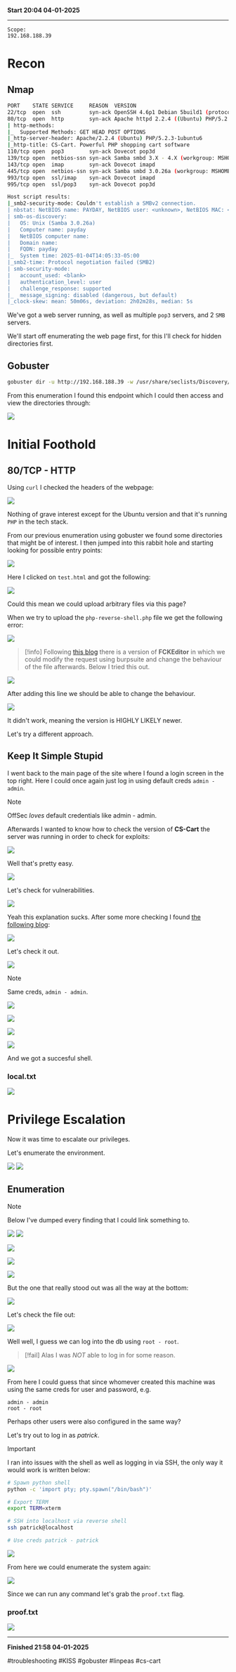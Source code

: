 **Start 20:04 04-01-2025**

---
```
Scope:
192.168.188.39
```
# Recon

## Nmap

```bash
PORT    STATE SERVICE     REASON  VERSION
22/tcp  open  ssh         syn-ack OpenSSH 4.6p1 Debian 5build1 (protocol 2.0)
80/tcp  open  http        syn-ack Apache httpd 2.2.4 ((Ubuntu) PHP/5.2.3-1ubuntu6)
| http-methods: 
|_  Supported Methods: GET HEAD POST OPTIONS
|_http-server-header: Apache/2.2.4 (Ubuntu) PHP/5.2.3-1ubuntu6
|_http-title: CS-Cart. Powerful PHP shopping cart software
110/tcp open  pop3        syn-ack Dovecot pop3d
139/tcp open  netbios-ssn syn-ack Samba smbd 3.X - 4.X (workgroup: MSHOME)
143/tcp open  imap        syn-ack Dovecot imapd
445/tcp open  netbios-ssn syn-ack Samba smbd 3.0.26a (workgroup: MSHOME)
993/tcp open  ssl/imap    syn-ack Dovecot imapd
995/tcp open  ssl/pop3    syn-ack Dovecot pop3d

Host script results:
|_smb2-security-mode: Couldn't establish a SMBv2 connection.
| nbstat: NetBIOS name: PAYDAY, NetBIOS user: <unknown>, NetBIOS MAC: <unknown> 
| smb-os-discovery: 
|   OS: Unix (Samba 3.0.26a)
|   Computer name: payday
|   NetBIOS computer name: 
|   Domain name: 
|   FQDN: payday
|_  System time: 2025-01-04T14:05:33-05:00
|_smb2-time: Protocol negotiation failed (SMB2)
| smb-security-mode: 
|   account_used: <blank>
|   authentication_level: user
|   challenge_response: supported
|_  message_signing: disabled (dangerous, but default)
|_clock-skew: mean: 50m06s, deviation: 2h02m28s, median: 5s
```

We've got a web server running, as well as multiple `pop3` servers, and 2 `SMB` servers.

We'll start off enumerating the web page first, for this I'll check for hidden directories first.


## Gobuster

```bash
gobuster dir -u http://192.168.188.39 -w /usr/share/seclists/Discovery/Web-Content/directory-list-2.3-small.txt -x txt,php,config,zip,pdf
```

From this enumeration I found this endpoint which I could then access and view the directories through:

![](../../../assets/8449c95f8a34786ec8a0d58c7919a27b.png)


# Initial Foothold

## 80/TCP - HTTP

Using `curl` I checked the headers of the webpage:

![](../../../assets/03033e043177b75a351e8e40f7a5ee66.png)

Nothing of grave interest except for the Ubuntu version and that it's running `PHP` in the tech stack.

From our previous enumeration using gobuster we found some directories that might be of interest. I then jumped into this rabbit hole and starting looking for possible entry points:

![](../../../assets/245f128ec34b6b07d8538b7dd9a4ea6f.png)

Here I clicked on `test.html` and got the following:

![](../../../assets/b3318e7a2712381d12ea7c54f5363c24.png)

Could this mean we could upload arbitrary files via this page?

When we try to upload the `php-reverse-shell.php` file we get the following error:

![](../../../assets/02141369613d48e17c0c114f06b6577a.png)

>[!info]
>Following [this blog](https://secureyes.net/wp-content/uploads/2022/08/File-Upload-Vulnerability-in-FCKEditor.pdf) there is a version of **FCKEditor** in which we could modify the request using burpsuite and change the behaviour of the file afterwards. Below I tried this out.

![](../../../assets/e396d6cfb52298bfe2f2678d75eac2e9.png)

After adding this line we should be able to change the behaviour.

![](../../../assets/6480daf26361709735ba2227fe5bc311.png)

It didn't work, meaning the version is HIGHLY LIKELY newer.

Let's try a different approach.


## Keep It Simple Stupid

I went back to the main page of the site where I found a login screen in the top right. Here I could once again just log in using default creds `admin - admin`.

>[!note]
>OffSec *loves* default credentials like admin - admin.

Afterwards I wanted to know how to check the version of **CS-Cart** the server was running in order to check for exploits:

![](../../../assets/c8efe11af5fef23efdc9d7350f1ecdab.png)

Well that's pretty easy.

![](../../../assets/f4a709499e125068a811a19b7c8826a6.png)

Let's check for vulnerabilities.

![](../../../assets/235d0b2875811a218c596080c158f448.png)

Yeah this explanation sucks. After some more checking I found [the following blog](https://gist.github.com/momenbasel/ccb91523f86714edb96c871d4cf1d05c):

![](../../../assets/78b2560f2c606d109616e084121cdf67.png)

Let's check it out.

![](../../../assets/15bc51c23ca1c664eeec60433d8b626a.png)

>[!note]
>Same creds, `admin - admin`.

![](../../../assets/33e276570f119825cbd88290ba632593.png)

![](../../../assets/61f0829a0535c8b66831f9a01a1ca79b.png)

![](../../../assets/52cb857adbfc1a421b3cb7fb96531cb0.png)

![](../../../assets/70baacbd18b2d1e1018349a297d889c0.png)

And we got a succesful shell.

### local.txt

![](../../../assets/89306f71916c5247879e8d6d3301789d.png)


# Privilege Escalation

Now it was time to escalate our privileges.

Let's enumerate the environment.

![](../../../assets/55b87d635d2c1010515f2b7ee08d60f6.png)
![](../../../assets/76157c627cf0460c71279791ccb78d57.png)


## Enumeration

>[!note]
>Below I've dumped every finding that I could link something to.

![](../../../assets/b5c43ab4e458ac79773cbf7917376ea7.png)
![](../../../assets/1bdb62af38a3c0313e2978dc445b72a4.png)

![](../../../assets/7293133f714f2d73856331b09053b042.png)

![](../../../assets/4b5eeace5ee42f112763860e817921b8.png)

![](../../../assets/9cec391e98376f575ea73ff381019d5d.png)

But the one that really stood out was all the way at the bottom:

![](../../../assets/d42b4f9e08540a567d71c254ea01a75c.png)

Let's check the file out:

![](../../../assets/3642ef84ab03bf7ee03ad0e8bf008d97.png)

Well well, I guess we can log into the db using `root - root`.

>[!fail]
>Alas I was *NOT* able to log in for some reason.

![](../../../assets/2cd0e61df278477db14ad081e115a565.png)

From here I could guess that since whomever created this machine was using the same creds for user and password, e.g.

```
admin - admin
root - root
```

Perhaps other users were also configured in the same way? 

Let's try out to log in as *patrick*.

>[!important]
>I ran into issues with the shell as well as logging in via SSH, the only way it would work is written below:

```bash
# Spawn python shell
python -c 'import pty; pty.spawn("/bin/bash")'

# Export TERM
export TERM=xterm

# SSH into localhost via reverse shell
ssh patrick@localhost

# Use creds patrick - patrick
```

![](../../../assets/c67f09cf7bec32388489b2c90ed88f64.png)

From here we could enumerate the system again:

![](../../../assets/43e71eb31892d0994346c12d7bb9e1d6.png)

Since we can run any command let's grab the `proof.txt` flag.

### proof.txt

![](../../../assets/82e4546752c670997a4c9327dc89f0f5.png)

---

**Finished 21:58 04-01-2025**

[^Links]: [[OSCP Prep]]

#troubleshooting #KISS #gobuster #linpeas #cs-cart 